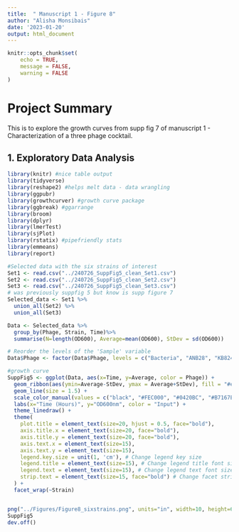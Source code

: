 ```yaml
---
title:  " Manuscript 1 - Figure 8"
author: "Alisha Monsibais"
date: '2023-01-20'
output: html_document
---
```


```r
knitr::opts_chunk$set(
	echo = TRUE,
	message = FALSE,
	warning = FALSE
)
```

# Project Summary 
This is to explore the growth curves from supp fig 7 of manuscript 1 - Characterization of a three phage cocktail. 

## 1. Exploratory Data Analysis 
```r
library(knitr) #nice table output 
library(tidyverse)
library(reshape2) #helps melt data - data wrangling 
library(ggpubr)
library(growthcurver) #growth curve package 
library(ggbreak) #ggarrange 
library(broom)
library(dplyr)
library(lmerTest)
library(sjPlot)
library(rstatix) #pipefriendly stats 
library(emmeans)
library(report) 
```

```r
#Selected data with the six strains of interest
Set1 <- read.csv("../240726_SuppFig5_clean_Set1.csv")
Set2 <- read.csv("../240726_SuppFig5_clean_Set2.csv")
Set3 <- read.csv("../240726_SuppFig5_clean_Set3.csv")
# was previously suppfig 5 but know is supp figure 7
Selected_data <- Set1 %>%
  union_all(Set2) %>%
  union_all(Set3)


```


```r

Data <- Selected_data %>%
  group_by(Phage, Strain, Time)%>%
  summarise(N=length(OD600), Average=mean(OD600), StDev = sd(OD600))

# Reorder the levels of the 'Sample' variable
Data$Phage <- factor(Data$Phage, levels = c("Bacteria", "ANB28", "KB824", "SBP2Φ2", "Cocktail"))

#growth curve
SuppFig5 <- ggplot(Data, aes(x=Time, y=Average, color = Phage)) +
  geom_ribbon(aes(ymin=Average-StDev, ymax = Average+StDev), fill = "#e3e3e3", linetype=0) +
  geom_line(size = 1.5) +
  scale_color_manual(values = c("black", "#FEC000", "#0420BC", "#B7167E", "#EF2402")) +
  labs(x="Time (Hours)", y="OD600nm", color = "Input") +
  theme_linedraw() +
  theme(
    plot.title = element_text(size=20, hjust = 0.5, face="bold"),
    axis.title.x = element_text(size=20, face="bold"),
    axis.title.y = element_text(size=20, face="bold"), 
    axis.text.x = element_text(size=15), 
    axis.text.y = element_text(size=15), 
    legend.key.size = unit(1, 'cm'), # Change legend key size
    legend.title = element_text(size=15), # Change legend title font size
    legend.text = element_text(size=15), # Change legend text font size
    strip.text = element_text(size=15, face="bold") # Change facet strip text font size
  ) +
  facet_wrap(~Strain)


png("../Figures/Figure8_sixstrains.png", units="in", width=10, height=6, res=1200)
SuppFig5
dev.off()

```



